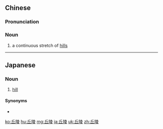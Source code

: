 ==Chinese==
{{zh-forms}}

===Pronunciation===
{{zh-pron
|m=qiūlíng
|c=jau1 ling4
|mn=qz,xm,zz:khiu-lêng
|ma=Zh-qiulíng.ogg
|cat=n
}}

===Noun===
{{zh-noun}}

# a continuous stretch of [[hill]]s
#: {{zh-x|丘陵 起伏|a chain of undulating hills}}

{{zh-cat|Intermediate}}

----

==Japanese==
{{ja-kanjitab|きゅう|りょう|yomi=on}}

===Noun===
{{ja-noun|きゅうりょう}}

# [[hill]]

====Synonyms====
* {{ja-r|丘|おか}}

[[ko:丘陵]]
[[hu:丘陵]]
[[mg:丘陵]]
[[ja:丘陵]]
[[uk:丘陵]]
[[zh:丘陵]]
